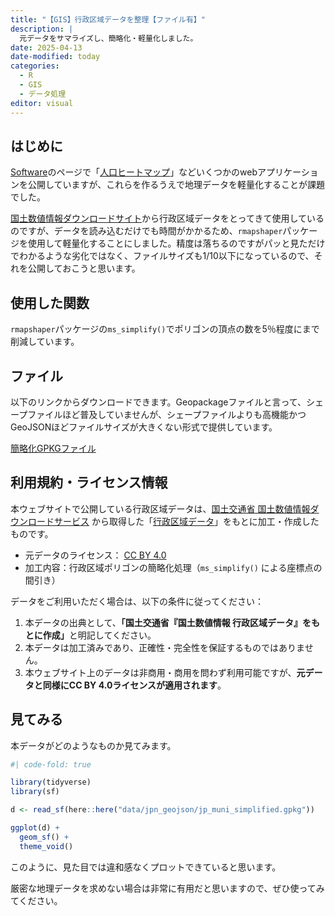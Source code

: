 ```yaml
---
title: "【GIS】行政区域データを整理【ファイル有】"
description: |
  元データをサマライズし、簡略化・軽量化しました。
date: 2025-04-13
date-modified: today
categories:
  - R
  - GIS
  - データ処理
editor: visual
---
```


## はじめに

[Software](../../software/index.qmd)のページで「[人口ヒートマップ](https://yo5uke.shinyapps.io/japan_population_heatmap/)」などいくつかのwebアプリケーションを公開していますが、これらを作るうえで地理データを軽量化することが課題でした。

[国土数値情報ダウンロードサイト](https://nlftp.mlit.go.jp/ksj/gml/datalist/KsjTmplt-N03-2024.html)から行政区域データをとってきて使用しているのですが、データを読み込むだけでも時間がかかるため、`rmapshaper`パッケージを使用して軽量化することにしました。精度は落ちるのですがパッと見ただけでわかるような劣化ではなく、ファイルサイズも1/10以下になっているので、それを公開しておこうと思います。

## 使用した関数

`rmapshaper`パッケージの`ms_simplify()`でポリゴンの頂点の数を5％程度にまで削減しています。

## ファイル

以下のリンクからダウンロードできます。Geopackageファイルと言って、シェープファイルほど普及していませんが、シェープファイルよりも高機能かつGeoJSONほどファイルサイズが大きくない形式で提供しています。

[簡略化GPKGファイル](/data/jpn_geojson/jp_muni_simplified.zip){download="jp_muni_simplified.zip"}

## 利用規約・ライセンス情報

本ウェブサイトで公開している行政区域データは、[国土交通省 国土数値情報ダウンロードサービス](https://nlftp.mlit.go.jp/ksj/) から取得した「[行政区域データ](https://nlftp.mlit.go.jp/ksj/gml/datalist/KsjTmplt-N03-2024.html)」をもとに加工・作成したものです。

-   元データのライセンス： [CC BY 4.0](https://creativecommons.org/licenses/by/4.0/deed.ja)
-   加工内容：行政区域ポリゴンの簡略化処理（`ms_simplify()` による座標点の間引き）

データをご利用いただく場合は、以下の条件に従ってください：

1.  本データの出典として、**「国土交通省『国土数値情報 行政区域データ』をもとに作成」**と明記してください。
2.  本データは加工済みであり、正確性・完全性を保証するものではありません。
3.  本ウェブサイト上のデータは非商用・商用を問わず利用可能ですが、**元データと同様にCC BY 4.0ライセンスが適用されます**。

## 見てみる

本データがどのようなものか見てみます。

```r
#| code-fold: true

library(tidyverse)
library(sf)

d <- read_sf(here::here("data/jpn_geojson/jp_muni_simplified.gpkg"))

ggplot(d) + 
  geom_sf() + 
  theme_void()

```

このように、見た目では違和感なくプロットできていると思います。

厳密な地理データを求めない場合は非常に有用だと思いますので、ぜひ使ってみてください。

